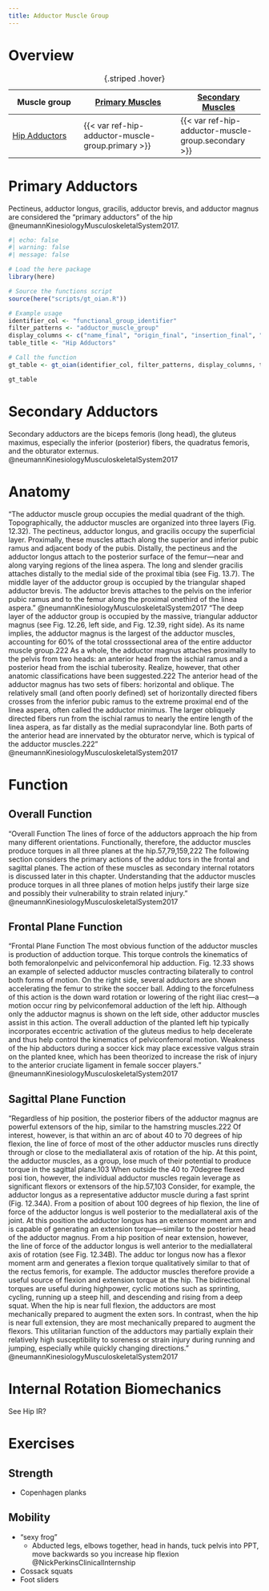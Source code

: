 ```yaml
---
title: Adductor Muscle Group
---
```


# Overview

| Muscle group  | [Primary Muscles](#primary-adductors) | [Secondary Muscles](#secondary-adductors) |
|------|--------|-------|
| [Hip Adductors]({{< var ref-hip-adductor-muscle-group.path >}}) | {{< var ref-hip-adductor-muscle-group.primary >}} | {{< var ref-hip-adductor-muscle-group.secondary >}} |
: {.striped .hover}


# Primary Adductors {#primary}

Pectineus, adductor longus, gracilis, adductor brevis, and adductor magnus are considered the "primary adductors" of the hip @neumannKinesiologyMusculoskeletalSystem2017. 

```r
#| echo: false
#| warning: false
#| message: false

# Load the here package
library(here)

# Source the functions script
source(here("scripts/gt_oian.R"))

# Example usage
identifier_col <- "functional_group_identifier"
filter_patterns <- "adductor_muscle_group"
display_columns <- c("name_final", "origin_final", "insertion_final", "innervation_final", "action_final")
table_title <- "Hip Adductors"

# Call the function
gt_table <- gt_oian(identifier_col, filter_patterns, display_columns, table_title)

gt_table

```

# Secondary Adductors {#secondary}

Secondary adductors are the biceps femoris (long head), the gluteus maximus, especially the inferior (posterior) fibers, the quadratus femoris, and the obturator externus.  @neumannKinesiologyMusculoskeletalSystem2017 


# Anatomy

“The adductor muscle group occupies the medial quadrant of the thigh. Topographically, the adductor muscles are organized into three layers (Fig. 12.32). The pectineus, adductor longus, and gracilis occupy the superficial layer. Proximally, these muscles attach along the superior and inferior pubic ramus and adja­cent body of the pubis. Distally, the pectineus and the adduc­tor longus attach to the posterior surface of the femur—near and along varying regions of the linea aspera. The long and slender gracilis attaches distally to the medial side of the proximal tibia (see Fig. 13.7). The middle layer of the adductor group is occupied by the triangular ­shaped adductor brevis. The adductor brevis attaches to the pelvis on the inferior pubic ramus and to the femur along the proximal one­third of the linea aspera.” @neumannKinesiologyMusculoskeletalSystem2017 
“The deep layer of the adductor group is occupied by the massive, triangular adductor	 magnus (see Fig. 12.26, left side, and Fig. 12.39, right side). As its name implies, the adductor magnus is the largest of the adductor muscles, accounting for 60% of the total cross­sectional area of the entire adductor muscle group.222 As a whole, the adductor magnus attaches proximally to the pelvis from two heads: an anterior head from the ischial ramus and a posterior head from the ischial tuberosity. Realize, however, that other anatomic classifications have been suggested.222 The anterior head	of	the	adductor	magnus has two sets of fibers: horizontal and oblique. The relatively small (and often poorly defined) set of horizontally directed fibers crosses from the inferior pubic ramus to the extreme proximal end of the linea aspera, often called the adductor minimus. The larger obliquely directed fibers run from the ischial ramus to nearly the entire length of the linea aspera, as far distally as the medial supracondylar line. Both parts of the anterior head are innervated by the obturator nerve, which is typical of the adductor muscles.222” @neumannKinesiologyMusculoskeletalSystem2017 

# Function
## Overall Function
“Overall Function The lines of force of the adductors approach the hip from many different orientations. Functionally, therefore, the adductor muscles produce torques in all three planes at the hip.57,79,159,222 The following section considers the primary actions of the adduc­ tors in the frontal and sagittal planes. The action of these muscles as secondary internal rotators is discussed later in this chapter. Understanding that the adductor muscles produce torques in all three planes of motion helps justify their large size and possibly their vulnerability to strain­ related injury.” @neumannKinesiologyMusculoskeletalSystem2017 

## Frontal Plane Function
“Frontal Plane Function The most obvious function of the adductor muscles is production of adduction torque. This torque controls the kinematics of both femoral­on­pelvic and pelvic­on­femoral hip adduction. Fig. 12.33 shows an example of selected adductor muscles contracting bilaterally to control both forms of motion. On the right side, several adductors are shown accelerating the femur to strike the soccer ball. Adding to the forcefulness of this action is the down­ ward rotation or lowering of the right iliac crest—a motion occur­ ring by pelvic­on­femoral adduction of the left hip. Although only the adductor magnus is shown on the left side, other adductor muscles assist in this action. The overall adduction of the planted left hip typically incorporates eccentric activation of the gluteus medius to help decelerate and thus help control the kinematics of pelvic­on­femoral motion. Weakness of the hip abductors during a soccer kick may place excessive valgus strain on the planted knee, which has been theorized to increase the risk of injury to the anterior cruciate ligament in female soccer players.” @neumannKinesiologyMusculoskeletalSystem2017 

## Sagittal Plane Function
“Regardless of hip position, the posterior fibers of the adductor magnus are powerful extensors of the hip, similar to the hamstring muscles.222 Of interest, however, is that within an arc of about 40 to 70 degrees of hip flexion, the line of force of most of the other adductor muscles runs directly	through	or	close	to the medial­lateral axis of rotation of the hip. At this point, the adductor muscles, as a group, lose much of their potential to produce torque in the sagittal plane.103 When outside the 40­ to 70­degree flexed posi­ tion, however, the individual adductor muscles regain leverage as significant flexors or extensors of the hip.57,103 Consider, for example, the adductor longus as a representative adductor muscle during a fast sprint (Fig. 12.34A). From a position of about 100 degrees of hip flexion, the line of force of the adductor longus is well posterior to the medial­lateral axis of the joint. At this position the adductor longus has an extensor moment arm and is capable of generating an extension torque—similar to the posterior head of the adductor magnus. From a hip position of near extension, however, the line of force of the adductor longus is well anterior to the medial­lateral axis of rotation (see Fig. 12.34B). The adduc­ tor longus now has a flexor moment arm and generates a flexion torque qualitatively similar to that of the rectus femoris, for example. The adductor muscles therefore provide a useful source of flexion and extension torque at the hip. The bidirectional torques are useful during high­power, cyclic motions such as sprinting, cycling, running up a steep hill, and descending and rising from a deep squat. When the hip is near full flexion, the adductors are most mechanically prepared to augment the exten­ sors. In contrast, when the hip is near full extension, they are most mechanically prepared to augment the flexors. This utilitarian function of the adductors may partially explain their relatively high susceptibility to soreness or strain injury during running and jumping, especially while quickly changing directions.” @neumannKinesiologyMusculoskeletalSystem2017 

# Internal Rotation Biomechanics

See Hip IR?




# Exercises

## Strength

- Copenhagen planks

## Mobility

- "sexy frog"
    - Abducted legs, elbows together, head in hands, tuck pelvis into PPT, move backwards so you increase hip flexion @NickPerkinsClinicalInternship
- Cossack squats
- Foot sliders